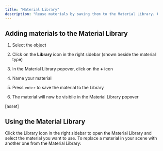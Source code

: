 ```yaml
---
title: "Material Library"
description: "Reuse materials by saving them to the Material Library. Use the Material Library to stay organized, create a design system, and bulk update materials."
---
```


## Adding materials to the Material Library

1. Select the object

2. Click on the **Library** icon in the right sidebar (shown beside the material type)

3. In the Material Library popover, click on the **+** icon

4. Name your material

5. Press `enter` to save the material to the Library

6. The material will now be visibile in the Material Library popover

\[asset]

## Using the Material Library

<AccordionGroup>
  <Accordion title="Using Library materials" defaultOpen={false}>
    Click the Library icon in the right sidebar to open the Material Library and select the material you want to use. 
  </Accordion>

  <Accordion title="Replacing Library materials" defaultOpen={false}>
    To replace a material in your scene with another one from the Material Library:
  </Accordion>

  <Accordion title="Renaming Library materials" defaultOpen={false} />

  <Accordion title="Detaching Library materials" defaultOpen={false} />
</AccordionGroup>